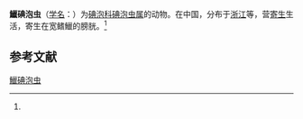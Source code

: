 {{Speciesbox
| name = 鱲碘泡虫
| status = 
| status_system = 
| image = 
| genus = Myxobolus
| species = zacconis
| authority = (Wu et Li, 1986)<ref name='id9576'>{{cite web| url =http://www.bioinfo.cn/db05/BjdwSpecies.php?action=view&id=9576| title =鱲碘泡虫| work =《中国动物物种编目数据库》| publisher =中国科学院微生物研究所| author =中国科学院动物研究所| accessdate =2009-04-16| deadurl =yes| archiveurl =https://web.archive.org/web/20160305041310/http://www.bioinfo.cn/db05/BjdwSpecies.php?action=view&id=9576| archivedate =2016-03-05}}</ref>
}}

'''鱲碘泡虫'''（[[学名|学名]]：{{lang|la|''Myxobolus zacconis''}}）为[[碘泡科|碘泡科]][[碘泡虫属|碘泡虫属]]的动物。在中国，分布于[[浙江|浙江]]等，营[[寄生|寄生]]生活，寄生在宽鳍鱲的膀胱。<ref name='id9576'/>

== 参考文献 ==
{{reflist}}

{{Wikispecies|Myxobolus zacconis}}

[[Category:碘泡虫属|鱲碘泡虫]]


{{Cnidarian-stub}}